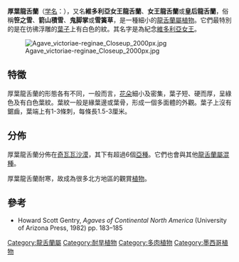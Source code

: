 {{Speciesbox
| name = 厚葉龍舌蘭
| image = Agave victoriae-reginae lv 2.jpg
| image_width = 250px
| genus = Agave
| species = victoriae-reginae
| authority = [[托馬斯·摩爾|T. Moore]], 1875
}}

'''厚葉龍舌蘭'''（[[学名|学名]]：''{{lang|la|Agave victoriae-reginae}}''），又名'''維多利亞女王龍舌蘭'''、'''女王龍舌蘭'''或'''皇后龍舌蘭'''，俗稱'''笹之雪'''、'''箭山積雪'''、'''鬼脚掌'''或'''雪簧草'''，是一種細小的[[龍舌蘭屬|龍舌蘭屬]][[植物|植物]]。它們最特別的是在彷彿浮雕的[[葉子|葉子]]上有白色的紋。其名字是為紀念[[維多利亞_(英國)|維多利亞女王]]。

[[File:Agave_victoriae-reginae_Closeup_2000px.jpg|thumb]]

== 特徵 ==
厚葉龍舌蘭的形態各有不同，一般而言，[[花朵|花朵]]細小及密集，葉子短、硬而厚，呈綠色及有白色葉紋。葉紋一般是緣葉邊或葉骨，形成一個多面體的外觀。葉子上沒有鋸齒，葉端上有1-3條刺，每條長1.5-3厘米。

== 分佈 ==
厚葉龍舌蘭分佈在[[奇瓦瓦沙漠|奇瓦瓦沙漠]]，其下有超過6個[[亞種|亞種]]。它們也會與其他[[龍舌蘭屬|龍舌蘭屬]][[混種|混種]]。

厚葉龍舌蘭耐寒，故成為很多北方地區的觀賞[[植物|植物]]。

== 參考 ==
{{Commons category|Agave victoriae-reginae}}
* Howard Scott Gentry, ''Agaves of Continental North America'' (University of Arizona Press, 1982) pp. 183–185
{{Taxonbar|from=Q135235}}

[[Category:龍舌蘭屬|Category:龍舌蘭屬]]
[[Category:耐旱植物|Category:耐旱植物]]
[[Category:多肉植物|Category:多肉植物]]
[[Category:墨西哥植物|Category:墨西哥植物]]